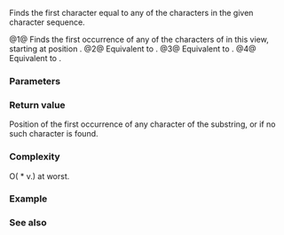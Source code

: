 {{cpp/string/basic_string_view/title|find_first_of}}
{{cpp/string/basic_string_view/navbar}}
{{dcl begin}}
{{dcl|num=1|since=c++17|1=
constexpr size_type
    find_first_of( basic_string_view v, size_type pos = 0 ) const noexcept;
}}
{{dcl|num=2|since=c++17|1=
constexpr size_type
    find_first_of( CharT ch, size_type pos = 0 ) const noexcept;
}}
{{dcl|num=3|since=c++17|
constexpr size_type
    find_first_of( const CharT* s, size_type pos, size_type count ) const;
}}
{{dcl|num=4|since=c++17|1=
constexpr size_type
    find_first_of( const CharT* s, size_type pos = 0 ) const;
}}
{{dcl end}}

Finds the first character equal to any of the characters in the given character sequence.

@1@ Finds the first occurrence of any of the characters of {{c|v}} in this view, starting at position {{c|pos}}.
@2@ Equivalent to {{c|find_first_of(basic_string_view(std::addressof(ch), 1), pos)}}.
@3@ Equivalent to {{c|find_first_of(basic_string_view(s, count), pos)}}.
@4@ Equivalent to {{c|find_first_of(basic_string_view(s), pos)}}.

===Parameters===
{{par begin}}
{{par|v|view to search for}}
{{par|pos|position at which to start the search}}
{{par|count|length of the string of characters to search for}}
{{par|s|pointer to a string of characters to search for}}
{{par|ch|character to search for}}
{{par end}}

===Return value===
Position of the first occurrence of any character of the substring, or {{lc|npos}} if no such character is found.

===Complexity===
O({{lc|size()}} * v.{{lc|size()}}) at worst.

===Example===
{{example
|code=
#include &lt;string_view&gt;

using namespace std::literals;
constexpr auto N = std::string_view::npos;

constexpr bool is_white_space(const char c)
{
    return " \t\n\f\r\v"sv.find_first_of(c) != N;
};

static_assert(
    1 == "alignas"sv.find_first_of("klmn"sv) &amp;&amp;
      //   └─────────────────────────┘
    N == "alignof"sv.find_first_of("wxyz"sv) &amp;&amp;
      //
    3 == "concept"sv.find_first_of("bcde"sv, /* pos= */ 1) &amp;&amp;
      //     └───────────────────────┘
    N == "consteval"sv.find_first_of("oxyz"sv, /* pos= */ 2) &amp;&amp;
      //
    6 == "constexpr"sv.find_first_of('x') &amp;&amp;
      //        └─────────────────────┘
    N == "constinit"sv.find_first_of('x') &amp;&amp;
      //
    6 == "const_cast"sv.find_first_of('c', /* pos= */ 4) &amp;&amp;
      //        └──────────────────────┘
    N == "continue"sv.find_first_of('c', /* pos= */ 42) &amp;&amp;
      //
    5 == "co_await"sv.find_first_of("cba", /* pos= */ 4) &amp;&amp;
      //       └───────────────────────┘
    7 == "decltype"sv.find_first_of("def", /* pos= */ 2, /* count= */ 2) &amp;&amp;
      //         └────────────────────┘
    N == "decltype"sv.find_first_of("def", /* pos= */ 2, /* count= */ 1) &amp;&amp;
      //
    is_white_space(' ') &amp;&amp; is_white_space('\r') &amp;&amp; !is_white_space('\a')
);

int main() {}
}}

===See also===
{{dsc begin}}
{{dsc inc|cpp/string/basic_string_view/dsc find}}
{{dsc inc|cpp/string/basic_string_view/dsc rfind}}
{{dsc inc|cpp/string/basic_string_view/dsc find_last_of}}
{{dsc inc|cpp/string/basic_string_view/dsc find_first_not_of}}
{{dsc inc|cpp/string/basic_string_view/dsc find_last_not_of}}
{{dsc inc|cpp/string/basic_string/dsc find_first_of}}
{{dsc end}}

{{langlinks|es|ja|ru|zh}}